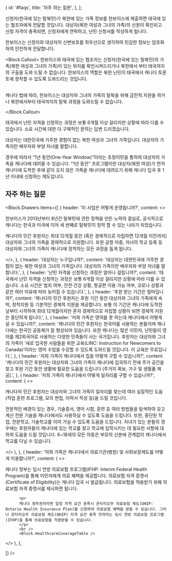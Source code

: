 

  {
    id: '#faqs',
    title: '자주 하는 질문',
  },
];

신청자(한국에 있는 탈북민)가 북한에 있는 가족 정보를 한보이스에 제출하면 태국에 있는 협조자에게 전달할 것입니다. 대상자(북한 여성과 그녀의 가족)의 신원이 확인되고 신청 자격이 충족되면, 신청자에게 연락하고, 난민 신청서를 작성하게 됩니다.

한보이스는 신청자와 대상자의 신변보호를 최우선으로 생각하여 민감한 정보는 암호화하여 안전하게 전달합니다.

<Block.Callout>
한보이스와 태국에 있는 협조자는 신청자(한국에 있는 탈북민)의 가족(북한 여성과 그녀의 가족)이 있는 위치를 확인시켜드리거나 북한에서 부터 태국까지의 구출을 도와 드릴 수 없습니다. 한보이스의 역할은 북한 난민이 태국에서 캐나다 토론토에 정착할 수 있도록 도와드리는 것입니다.

<br />
캐나다 법에 따라, 한보이스는 대상자와 그녀의 가족의 탈북을 위해 금전적 지원을 하거나 북한에서부터 태국까지의
탈북 과정을 도와드릴 수 없습니다.

</Block.Callout>

태국에서 난민 자격을 신청하는 과정은 보통 6개월 이상 걸리지만 상황에 따라 다를 수 있습니다. 소요 시간에 대한 더 구체적인 문의는 답변 드리겠습니다.

대상자는 대한민국에 거주한 경험이 없는 북한 여성과 그녀의 가족입니다. 대상자의 가족이란 배우자와 부양 자녀를 말합니다.

경우에 따라서 “1년 동안(One-Year Window)”이라는 초청이민을 통하여 대상자의 가족을 캐나다에 데려올 수 있습니다. "1년 동안” 프로그램이란 대상자(북한 여성)가 먼저 캐나다에 도착한 후에 같이 오지 않은 가족을 캐나다에 데려오기 위해 캐나다 입국 후 1년 이내에 신청하는 제도입니다.

<h2 id="faqs">자주 하는 질문</h2>

<Block.Drawers
  items={[
    {
      header: '이 사업은 어떻게 운영됩니까?',
      content:
      <>
      <p>
한보이스가 2013년부터 8년간 탈북민에 관한 정책을 만든 노력의 결실로, 공식적으로 캐나다는 한국과 미국에 이어 세 번째로 탈북민이 정착 할 수 있는 나라가 되었습니다.
      </p>
      <p>
캐나다의 민간 후원자는 최대 12개월 동안 (혹은 경제적으로 자립하면 12개월 이전까지) 대상자와 그녀의 가족을 경제적으로 지원합니다. 또한 공항 마중, 자녀의 학교 등록 등 대상자와 그녀의 가족이 캐나다에 정착하는 모든 과정을 돕게 됩니다.
      </p>
      </>,
    },
    {
      header: '대상자는 누구입니까?',
      content:
        '대상자는 대한민국에 거주한 경험이 없는 북한 여성과 그녀의 가족입니다. 대상자의 가족이란 배우자와 부양 자녀를 말합니다.',
    },
    {
      header: '난민 자격을 신청하는 과정은 얼마나 걸립니까?',
      content:
        '태국에서 난민 자격을 신청하는 과정은 보통 6개월 이상 걸리지만 상황에 따라 다를 수 있습니다. 소요 시간은 범죄 여부, 안전·건강 상황, 항공편 이용 가능 여부, 코로나 상황과 같은 여러 이유에 따라 늦어질 수 있습니다.',
    },
    {
      header: '후원 받는 기간은 얼마입니까?',
      content:
        '캐나다의 민간 후원자는 후원 기간 동안 대상자와 그녀의 가족에게 숙박, 정착지원 등 기본적인 경제적 지원을 제공합니다. 보통 이 기간은 캐나다에 도착한 날부터 시작하여 최대 12개월이지만 혼자 경제적으로 자립할 상황이 되면 경제적 지원은 중단하게 됩니다.',
    },
    {
      header: '저희 가족은 영어를 못 하는데 캐나다에서 어떻게 살 수 있습니까?',
      content:
        '캐나다의 민간 후원자는 한국어를 사용하는 분들이며 캐나다에는 한국인 공동체가 잘 형성되어 있습니다. 또한 캐나다는 많은 이민자, 난민들이 영어를 제2외국어로 사용하는 다양한 민족들이 사는 국가입니다. 후원자는 대상자와 그녀의 가족이 ‘새로 입국한 사람들을 위한 교육(LINC: Instruction for Newcomers to Canada)’이라는 영어 수업을 수강할 수 있도록 도와드릴 것입니다. 이 교육은 무료입니다.',
    },
    {
      header: '저희 가족이 캐나다에서 집을 어떻게 구할 수 있습니까?',
      content:
        '캐나다의 민간 후원자는 대상자와 그녀의 가족이 캐나다에 입국하기 전에 주거 공간을 찾고 후원 기간 동안 생활에 필요한 도움을 드립니다 (주거지 확보, 가구 및 생필품 제공).',
    },
    {
      header: '저희 가족이 캐나다에서 어떻게 일자리를 구할 수 있습니까?',
      content: (
        <>
          <p>
캐나다의 민간 후원자는 대상자와 그녀의 가족이 일자리를 찾는데 여러 실질적인 도움(직업 훈련 프로그램, 모의 면접, 이력서 작성 등)을 드릴 것입니다.
          </p>
          <p>
전문적인 배경이 있는 경우, 기술증서, 영어 시험, 훈련 등 여러 방법들을 탐색하여 갖고 계신 전문 기술을 캐나다에서도 사용하실 수 있도록 도움을 드립니다. 또한, 중단된 학업, 전문학교, 기술학교를 이어 가실 수 있도록 도움을 드립니다. 자녀가 있는 분들의 경우에는 후원자들이 캐나다에 있는 학교를 찾고 학교에 입학시키는 데 필요한 사항에 대하여 도움을 드릴 것입니다. 6~18세의 모든 아동은 부모의 신분에 관계없이 캐나다에서 학교를 다닐 수 있습니다.
          </p>
        </>
      ),
    },
    {
      header: '저희 가족은 캐나다에서 의료기관(병원) 및 사회보장제도를 어떻게 이용합니까?',
      content: (
        <>
          <p>
          캐나다 정부는 임시 연방 의료보험 프로그램(IFHP: Interim Federal Health Program)을 통해 이민자에게 의료 혜택을 제공합니다. 의료보험 자격 증명서(Certificate of Eligibility)는 캐나다 입국 시 발급됩니다. 의료보험을 적용받기 위해 의료보험 자격 증명서를 제시하면 됩니다.
          </p>

          <p>
          캐나다 영주권자라면 일정 자격 요건 충족시 온타리오주 의료보험 제도(OHIP: Ontario Health Insurance Plan)를 신청하여 의료보험 혜택을 받을 수 있습니다. 그러나 온타리오주 의료보험 제도(OHIP) 자격 요건 충족 전까지는 임시 연방 의료보험 프로그램(IFHP)을 통해 의료보험을 적용받을 수 있습니다.
          </p>
          <br />
          <Block.HealthcareCoverageTable />

</>
),
},

]}
/>
